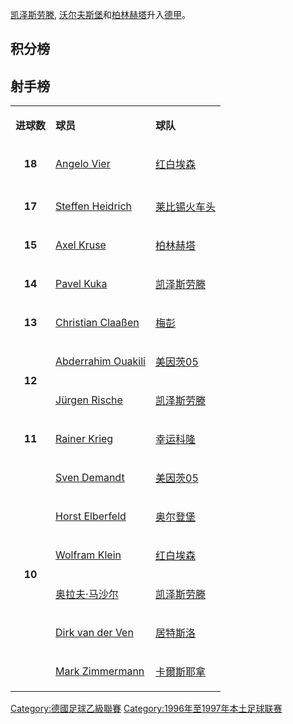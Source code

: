 {{refimprove|time=2011-09-23T13:27:40+00:00}}
[[凯泽斯劳滕足球俱乐部|凯泽斯劳滕]], [[沃尔夫斯堡足球俱乐部|沃尔夫斯堡]]和[[柏林赫塔足球俱乐部|柏林赫塔]]升入[[德国足球甲级联赛|德甲]]。

==积分榜==
{{Fb cl header |sort=y}}
{{Fb cl team |p=1 |t=Kaiserslautern      |w=19|d=11|l=4 |gf=74|ga=28|bc=#D0F0C0|champion=y |promoted=y}}
{{Fb cl2 qr |promotion=y |rows=3 |s=1997-98 |c=Bundesliga}}
{{Fb cl team |p=2 |t=Wolfsburg           |w=14|d=16|l=4 |gf=52|ga=29|bc=#D0F0C0|promoted=y }}
{{Fb cl team |p=3 |t=Hertha BSC          |w=17|d=7 |l=10|gf=57|ga=38|bc=#D0F0C0|promoted=y }}
{{Fb cl team |p=4 |t=Mainz               |w=14|d=12|l=8 |gf=50|ga=34}}
{{Fb cl team |p=5 |t=Stuttgarter Kickers |w=14|d=11|l=9 |gf=38|ga=27}}
{{Fb cl team |p=6 |t=Unterhaching        |w=11|d=16|l=7 |gf=35|ga=29}}
{{Fb cl team |p=7 |t=Frankfurt           |w=13|d=9 |l=12|gf=43|ga=46}}
{{Fb cl team |p=8 |t=Leipzig             |w=12|d=10|l=12|gf=53|ga=54}}
{{Fb cl team |p=9 |t=Uerdingen           |w=13|d=5 |l=16|gf=46|ga=44}}
{{Fb cl team |p=10|t=Meppen              |w=10|d=14|l=10|gf=44|ga=48}}
{{Fb cl team |p=11|t=Fortuna Köln        |w=11|d=9 |l=14|gf=52|ga=47}}
{{Fb cl team |p=12|t=Carl Zeiss Jena     |w=9 |d=15|l=10|gf=44|ga=49}}
{{Fb cl team |p=13|t=Gütersloh           |w=12|d=9 |l=13|gf=43|ga=51}}
{{Fb cl team |p=14|t=Zwickau             |w=12|d=6 |l=16|gf=34|ga=48}}
{{Fb cl team |p=15|t=Waldhof Mannheim    |w=10|d=10|l=14|gf=45|ga=56|bc=#FFBBBB|relegated=y}}
{{Fb cl2 qr |relegation=y |rows=4 |s=1997-98 |c=Regionalliga }}
{{Fb cl team |p=16|t=Lübeck              |w=8 |d=12|l=14|gf=32|ga=53|bc=#FFBBBB|relegated=y}}
{{Fb cl team |p=17|t=Essen               |w=8 |d=5 |l=21|gf=47|ga=74|bc=#FFBBBB|relegated=y}}
{{Fb cl team |p=18|t=Oldenburg           |w=6 |d=9 |l=19|gf=33|ga=67|bc=#FFBBBB|relegated=y}}
{{Fb cl footer|s=[http://www.bundesliga.de Bundesliga.de]|nt=[[吕贝克足球俱乐部|吕贝克]], and [[奥尔登堡足球俱乐部|奥尔登堡]] 降入[[德国足球地区联赛|德国足球地区联赛]]北区联赛， [[曼海姆足球俱樂部|曼海姆]] 降入[[德国足球地区联赛|德国足球地区联赛]]南区联赛， [[红白埃森足球俱乐部|红白埃森]] 降入[[德国足球地区联赛|德国足球地区联赛]]西南区联赛。
}}

==射手榜==
{| class="wikitable" cellpadding="3" 
|-
|'''进球数'''
|'''球员'''
|'''球队'''
|-
|rowspan="1" align=center|'''18'''
|{{Flagicon|GER}} [[Angelo_Vier|Angelo Vier]]
|[[红白埃森足球俱乐部|红白埃森]]
|-
|-
|rowspan="1" align=center|'''17'''
|{{Flagicon|GER}} [[Steffen_Heidrich|Steffen Heidrich]]
|[[莱比锡火车头足球俱乐部|莱比锡火车头]]
|-
|rowspan="1" align=center|'''15'''
|{{Flagicon|GER}} [[Axel_Kruse|Axel Kruse]]
|[[柏林赫塔足球俱乐部|柏林赫塔]]
|-
|rowspan="1" align=center|'''14'''
|{{Flagicon|CZE}} [[Pavel_Kuka|Pavel Kuka]]
|[[凯泽斯劳滕足球俱乐部|凯泽斯劳滕]]
|-
|rowspan="1" align=center|'''13'''
|{{Flagicon|GER}} [[Christian_Claaßen|Christian Claaßen]]
|[[梅彭体育俱乐部|梅彭]]
|-
|rowspan="2" align=center|'''12'''
|{{Flagicon|Morocco}} [[Abderrahim_Ouakili|Abderrahim Ouakili]]
|[[美因茨05足球俱乐部|美因茨05]]
|-
|{{Flagicon|GER}} [[Jürgen_Rische|Jürgen Rische]]
|[[凯泽斯劳滕足球俱乐部|凯泽斯劳滕]]
|-
|rowspan="1" align=center|'''11'''
|{{Flagicon|GER}} [[Rainer_Krieg|Rainer Krieg]]
|[[幸运科隆体育俱乐部|幸运科隆]]
|-
|rowspan="6" align=center|'''10'''
|{{Flagicon|GER}} [[Sven_Demandt|Sven Demandt]]
|[[美因茨05足球俱乐部|美因茨05]]
|-
|{{Flagicon|GER}} [[Horst_Elberfeld|Horst Elberfeld]]
|[[奥尔登堡足球俱乐部|奥尔登堡]]
|-
|{{Flagicon|GER}} [[Wolfram_Klein|Wolfram Klein]]
|[[红白埃森足球俱乐部|红白埃森]]
|-
|{{Flagicon|GER}} [[奥拉夫·马沙尔|奥拉夫·马沙尔]]
|[[凯泽斯劳滕足球俱乐部|凯泽斯劳滕]]
|-
|{{Flagicon|Netherlands}} [[Dirk_van_der_Ven|Dirk van der Ven]]
|[[居特斯洛足球俱乐部|居特斯洛]]
|-
|{{Flagicon|GER}} [[Mark_Zimmermann|Mark Zimmermann]]
|[[耶拿卡尔蔡斯足球俱乐部|卡爾斯耶拿]]
|}

{{德乙赛季}}

{{DEFAULTSORT:Fussball-Bundesliga 1996-97, 2.}}
[[Category:德國足球乙級聯賽|Category:德國足球乙級聯賽]]
[[Category:1996年至1997年本土足球联赛|Category:1996年至1997年本土足球联赛]]